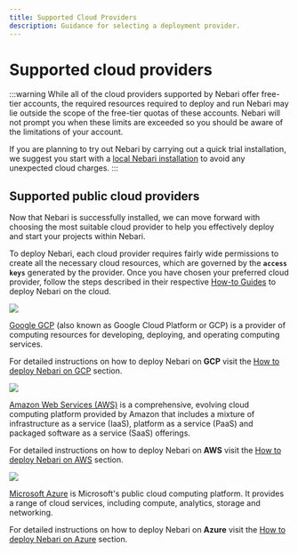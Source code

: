 ```yaml
---
title: Supported Cloud Providers
description: Guidance for selecting a deployment provider.
---
```


# Supported cloud providers

:::warning
While all of the cloud providers supported by Nebari offer free-tier accounts, the required resources required to deploy and run Nebari may lie outside the scope of the free-tier quotas of these accounts.
Nebari will not prompt you when these limits are exceeded so you should be aware of the limitations of your account.

If you are planning to try out Nebari by carrying out a quick trial installation, we suggest you start with a [local Nebari installation][nebari-local] to avoid any unexpected cloud charges.
:::

## Supported public cloud providers

Now that Nebari is successfully installed, we can move forward with choosing the most suitable cloud provider to help you effectively deploy and start your projects within Nebari.

<!-- TODO: add link to how-to -->

To deploy Nebari, each cloud provider requires fairly wide permissions to create all the necessary cloud resources, which are governed by the **`access keys`** generated by the provider.
Once you have chosen your preferred cloud provider, follow the steps described in their respective [How-to Guides][nebari-how-tos] to deploy Nebari on the cloud.


<Tabs>
  <TabItem value="gcp" label="Google GCP" default>

<div class="text--center">
  <img src="/img/get-started/started-google-cloud-logo.png" width={420} />
</div>

[Google GCP](https://cloud.google.com/) (also known as Google Cloud Platform or GCP) is a provider of computing resources for developing, deploying, and operating computing services.

For detailed instructions on how to deploy Nebari on **GCP** visit the [How to deploy Nebari on GCP][nebari-gcp] section.

</TabItem>


<TabItem value="aws" label="Amazon AWS">

<div class="text--center">
  <img src="/img/get-started/started-amazon-web-services-logo.png" width={420} />
</div>

[Amazon Web Services (AWS)](https://aws.amazon.com/eks/) is a comprehensive, evolving cloud computing platform provided by Amazon that includes a mixture of infrastructure as a service (IaaS), platform as a service (PaaS) and packaged software as a service (SaaS) offerings.

For detailed instructions on how to deploy Nebari on **AWS** visit the [How to deploy Nebari on AWS][nebari-aws] section.

</TabItem>
<TabItem value="azure" label="Azure">

<div class="text--center">
  <img src="/img/get-started/started-azure-logo.png" width={420}/>
</div>

[Microsoft Azure](https://azure.microsoft.com/en-us/services/kubernetes-service/) is Microsoft's public cloud computing platform. It provides a range of cloud services, including compute, analytics, storage and networking.

For detailed instructions on how to deploy Nebari on **Azure** visit the [How to deploy Nebari on Azure][nebari-azure] section.

</TabItem>
</Tabs>

<!-- Internal links -->

[nebari-aws]: /how-tos/nebari-aws.md
[nebari-azure]: /how-tos/nebari-azure.md
[nebari-gcp]: /how-tos/nebari-gcp.md
[nebari-local]: /how-tos/nebari-local.md
[nebari-how-tos]: /how-tos/index.mdx
